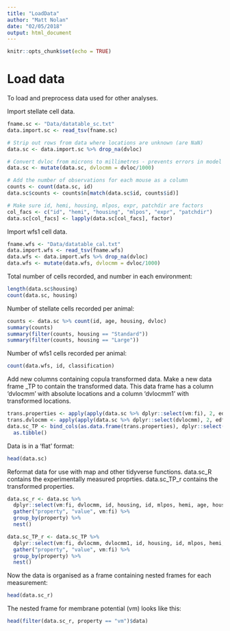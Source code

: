 ```yaml
---
title: "LoadData"
author: "Matt Nolan"
date: "02/05/2018"
output: html_document
---
```

```r
knitr::opts_chunk$set(echo = TRUE)
```

# Load data {-}

To load and preprocess data used for other analyses.


Import stellate cell data.
```r
fname.sc <- "Data/datatable_sc.txt"
data.import.sc <- read_tsv(fname.sc)

# Strip out rows from data where locations are unknown (are NaN)
data.sc <- data.import.sc %>% drop_na(dvloc)

# Convert dvloc from microns to millimetres - prevents errors in model fitting large dv values
data.sc <- mutate(data.sc, dvlocmm = dvloc/1000)

# Add the number of observations for each mouse as a column
counts <- count(data.sc, id)
data.sc$counts <- counts$n[match(data.sc$id, counts$id)]

# Make sure id, hemi, housing, mlpos, expr, patchdir are factors
col_facs <- c("id", "hemi", "housing", "mlpos", "expr", "patchdir")
data.sc[col_facs] <- lapply(data.sc[col_facs], factor)
```

Import wfs1 cell data.
```r
fname.wfs <- "Data/datatable_cal.txt"
data.import.wfs <- read_tsv(fname.wfs)
data.wfs <- data.import.wfs %>% drop_na(dvloc)
data.wfs <- mutate(data.wfs, dvlocmm = dvloc/1000)
```


Total number of cells recorded, and number in each environment:
```r
length(data.sc$housing)
count(data.sc, housing)
```

Number of stellate cells recorded per animal:
```r
counts <- data.sc %>% count(id, age, housing, dvloc)
summary(counts)
summary(filter(counts, housing == "Standard"))
summary(filter(counts, housing == "Large"))
```

Number of wfs1 cells recorded per animal:
```r
count(data.wfs, id, classification)
```


Add new columns containing copula transformed data. Make a new data frame _TP to contain the transformed data. This data frame has a column 'dvlocmm' with absolute locations and a column 'dvlocmm1' with transformed locations.
```r
trans.properties <- apply(apply(data.sc %>% dplyr::select(vm:fi), 2, edf), 2, qnorm )
trans.dvlocmm <- apply(apply(data.sc %>% dplyr::select(dvlocmm), 2, edf), 2, qnorm )
data.sc_TP <- bind_cols(as.data.frame(trans.properties), dplyr::select(data.sc,-(vm:fi)), as.data.frame(trans.dvlocmm)) %>%
  as.tibble()
```




Data is in a 'flat' format:
```r
head(data.sc)
```


Reformat data for use with map and other tidyverse functions. data.sc_R contains the experimentally measured proprties. data.sc_TP_r contains the transformed properties.
```r
data.sc_r <- data.sc %>%
  dplyr::select(vm:fi, dvlocmm, id, housing, id, mlpos, hemi, age, housing, expr, patchdir, rectime, counts) %>%
  gather("property", "value", vm:fi) %>%
  group_by(property) %>%
  nest()

data.sc_TP_r <- data.sc_TP %>%
  dplyr::select(vm:fi, dvlocmm, dvlocmm1, id, housing, id, mlpos, hemi, age, housing, expr, patchdir, rectime, counts) %>%
  gather("property", "value", vm:fi) %>%
  group_by(property) %>%
  nest()

```

Now the data is organised as a frame containing nested frames for each measurement:
```r
head(data.sc_r)
```

The nested frame for membrane potential (vm) looks like this:
```r
head(filter(data.sc_r, property == "vm")$data)
```


